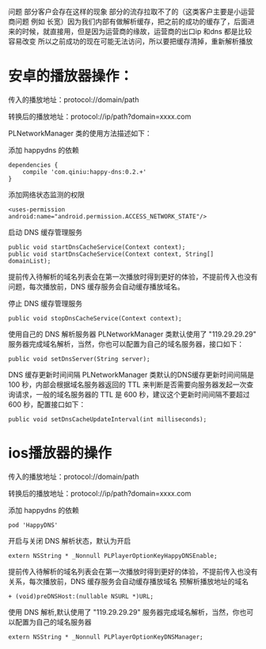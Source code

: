 
问题 部分客户会存在这样的现象 部分的流存拉取不了的（这类客户主要是小运营商问题 例如 长宽）因为我们内部有做解析缓存，把之前的成功的缓存了，后面进来的时候，就直接用，但是因为运营商的缘故，运营商的出口ip 和dns 都是比较容易改变  所以之前成功的现在可能无法访问，所以要把缓存清掉，重新解析播放 

# 安卓的播放器操作：

传入的播放地址：protocol://domain/path

转换后的播放地址：protocol://ip/path?domain=xxxx.com

PLNetworkManager 类的使用方法描述如下：

添加 happydns 的依赖
```
dependencies {
    compile 'com.qiniu:happy-dns:0.2.+'
}
```
添加网络状态监测的权限
```
<uses-permission android:name="android.permission.ACCESS_NETWORK_STATE"/>
```
启动 DNS 缓存管理服务
```
public void startDnsCacheService(Context context);
public void startDnsCacheService(Context context, String[] domainList);
```
提前传入待解析的域名列表会在第一次播放时得到更好的体验，不提前传入也没有问题，每次播放前，DNS 缓存服务会自动缓存播放域名。

停止 DNS 缓存管理服务
```
public void stopDnsCacheService(Context context);
```
使用自己的 DNS 解析服务器
PLNetworkManager 类默认使用了 "119.29.29.29" 服务器完成域名解析，当然，你也可以配置为自己的域名服务器，接口如下：
```
public void setDnsServer(String server);
```
DNS 缓存更新时间间隔
PLNetworkManager 类默认的DNS缓存更新时间间隔是 100 秒，内部会根据域名服务器返回的 TTL 来判断是否需要向服务器发起一次查询请求，一般的域名服务器的 TTL 是 600 秒，建议这个更新时间间隔不要超过 600 秒，配置接口如下：
```
public void setDnsCacheUpdateInterval(int milliseconds);
```

# ios播放器的操作

传入的播放地址：protocol://domain/path

转换后的播放地址：protocol://ip/path?domain=xxxx.com

添加 happydns 的依赖  
```
pod 'HappyDNS'
```  
开启与关闭 DNS 解析状态，默认为开启  
```
extern NSString * _Nonnull PLPlayerOptionKeyHappyDNSEnable;  
```
提前传入待解析的域名列表会在第一次播放时得到更好的体验，不提前传入也没有关系，每次播放前，DNS 缓存服务会自动缓存播放域名
预解析播放地址的域名  
```
+ (void)preDNSHost:(nullable NSURL *)URL;
```  
使用 DNS 解析,默认使用了 "119.29.29.29" 服务器完成域名解析，当然，你也可以配置为自己的域名服务器  
```  
extern NSString * _Nonnull PLPlayerOptionKeyDNSManager;  
```  


